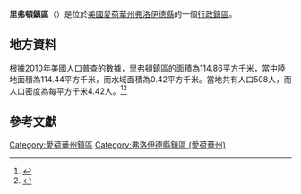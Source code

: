{{noteTA
|G1=USState
|G2=地名
|G3=Unit
}}
{{Infobox settlement
|official_name            = 里弗頓鎮區
|native_name = Riverton Township
|settlement_type          = [[行政鎮區|行政鎮區]]
|image_skyline            = 
|imagesize                = 
|image_map                = Map highlighting Riverton Township, Floyd County, Iowa.svg
|mapsize                  = 250px
|pushpin_map  =USA Iowa
|pushpin_label = 里弗頓鎮區
|pushpin_label_position   = top
|pushpin_map_caption      = 里弗頓鎮區在愛荷華州的位置
|subdivision_type         = [[世界政區索引|國家]]
|subdivision_type1        = [[美国州份|州份]]
|subdivision_type2        = [[愛荷華州行政区划|縣]]
|subdivision_name         = [[美国|美国]]
|subdivision_name1        = [[愛荷華州|愛荷華州]]
|subdivision_name2        = [[弗洛伊德縣_(愛荷華州)|弗洛伊德縣]]
|elevation_ft             = 1037
|elevation_m              = 316
|timezone                 = [[北美中部時區|北美中部時區]]
|area_total_km2           = 114.86
|area_land_km2            = 114.44
|area_water_km2           = 0.42
|area_total_sq_mi         = 
|area_land_sq_mi          = 
|area_water_sq_mi         = 
|population_as_of         = [[2010年美國人口普查|2010]]
|population_footnotes     = 
|population_total         = 508
|population_density_km2   = auto
|population_density_sq_mi = auto
|utc_offset               = -6
|coordinates              = {{coord|42|57|58|N|92|37|05|W|type:city_region:US-AL_source:GNS-enwiki|display=inline,title}}
| coor_pinpoint           = 
| coordinates_footnotes   = 
|timezone_DST             = CDT
|utc_offset_DST           = -5
|postal_code_type         = [[美國郵區編號|郵區編號]]
|postal_code              = 50616, 50636, 50658
|area_code                = {{link-en|电话区号641|Area code 641|641}}
|blank_name = [[地名信息系统|GNIS ID]]
|blank_info = 468624
}}
'''里弗頓鎮區'''（{{lang-en|Riverton Township}}）是位於[[美國|美國]][[愛荷華州|愛荷華州]][[弗洛伊德縣_(愛荷華州)|弗洛伊德縣]]的一個[[行政鎮區|行政鎮區]]。

== 地方資料 ==
根據[[2010年美國人口普查|2010年美國人口普查]]的數據，里弗頓鎮區的面積為114.86平方千米，當中陸地面積為114.44平方千米，而水域面積為0.42平方千米。當地共有人口508人，而人口密度為每平方千米4.42人。<ref name="GR8">{{cite web|url=http://factfinder2.census.gov|publisher=[[美国人口调查局|美国人口调查局]]|accessdate=2011-05-14|title=American FactFinder|archive-date=2013-09-11|archive-url=https://web.archive.org/web/20130911234518/http://factfinder2.census.gov/|dead-url=no}}</ref><ref>{{cite web|url=https://www.citypopulation.de/en/usa/iowa/admin/|title=USA: Iowa (Counties and Townships) - City Population}}</ref>

== 參考文獻 ==
{{reflist}}

{{弗洛伊德縣 (愛荷華州)}}

{{DEFAULTSORT:Riverton Township}}
[[Category:愛荷華州鎮區|Category:愛荷華州鎮區]]
[[Category:弗洛伊德縣鎮區_(愛荷華州)|Category:弗洛伊德縣鎮區 (愛荷華州)]]

{{Iowa-geo-stub}}